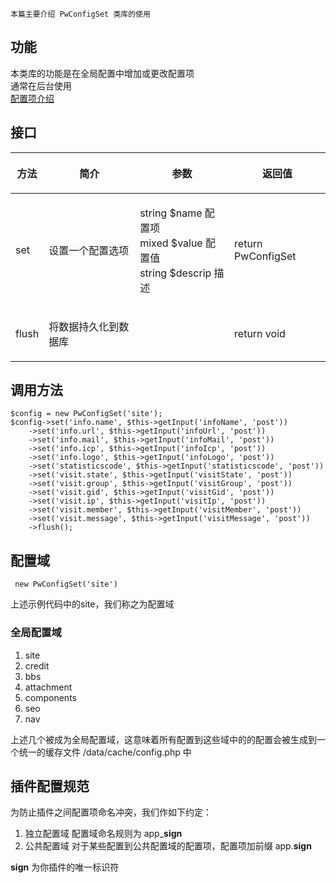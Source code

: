  本篇主要介绍 PwConfigSet 类库的使用
== 功能 ==
本类库的功能是在全局配置中增加或更改配置项<br />
通常在后台使用<br />
[[配置项介绍]]

== 接口 ==
{| class="wikitable"
|-
! 方法 !! 简介 !! 参数 !! 返回值
|-
| set || 设置一个配置选项 || string $name 配置项<br>mixed $value 配置值<br>string $descrip 描述 || return PwConfigSet
|-
| flush || 将数据持久化到数据库 || || return void
|}

== 调用方法 ==
<pre>
$config = new PwConfigSet('site');
$config->set('info.name', $this->getInput('infoName', 'post'))
	->set('info.url', $this->getInput('infoUrl', 'post'))
	->set('info.mail', $this->getInput('infoMail', 'post'))
	->set('info.icp', $this->getInput('infoIcp', 'post'))
	->set('info.logo', $this->getInput('infoLogo', 'post'))
	->set('statisticscode', $this->getInput('statisticscode', 'post'))
	->set('visit.state', $this->getInput('visitState', 'post'))
	->set('visit.group', $this->getInput('visitGroup', 'post'))
	->set('visit.gid', $this->getInput('visitGid', 'post'))
	->set('visit.ip', $this->getInput('visitIp', 'post'))
	->set('visit.member', $this->getInput('visitMember', 'post'))
	->set('visit.message', $this->getInput('visitMessage', 'post'))
	->flush();
</pre>

== 配置域 ==
<pre> new PwConfigSet('site')</pre>
上述示例代码中的site，我们称之为配置域

=== 全局配置域 ===
# site
# credit
# bbs
# attachment
# components
# seo
# nav
上述几个被成为全局配置域，这意味着所有配置到这些域中的的配置会被生成到一个统一的缓存文件 /data/cache/config.php 中

== 插件配置规范 ==
为防止插件之间配置项命名冲突，我们作如下约定：
# 独立配置域 配置域命名规则为 app_'''sign'''
# 公共配置域 对于某些配置到公共配置域的配置项，配置项加前缀 app.'''sign'''
'''sign''' 为你插件的唯一标识符
